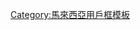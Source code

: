 {{Userbox
|border-c     = black
|border-s     = 1
|id           = [[File:Twin_Towers_in_all_its_Glory.JPG|40px|雙峰塔]]
|id-c         = #002B7F
|id-fc        = 
|id-s         = 
|info         = 這位用戶來自或居住於<br />[[馬來西亞|{{color|white|馬來西亞}}]]首都'''[[吉隆坡|{{color|white|吉隆坡}}]]'''
|info-c       = #002B7F
|info-fc      = #FCD116
|info-lh      = 
|info-s       = 10
|nocat        = {{{nocat|}}}
|usercategory = 吉隆坡維基人
}}<noinclude>[[Category:馬來西亞用戶框模板]]</noinclude>